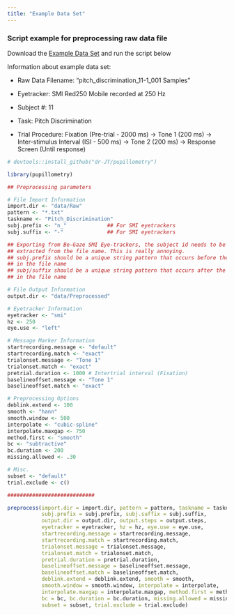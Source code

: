 ```yaml
---
title: "Example Data Set"
---
```


### Script example for preprocessing raw data file

Download the [Example Data Set](http://englelab.gatech.edu/R/example_data/Example_Pitch.zip) and run the script below

Information about example data set:

* Raw Data Filename: "pitch_discrimination_11-1_001 Samples"

* Eyetracker: SMI Red250 Mobile recorded at 250 Hz

* Subject #: 11

* Task: Pitch Discrimination

* Trial Procedure: Fixation (Pre-trial - 2000 ms) -> Tone 1 (200 ms) -> Inter-stimulus Interval (ISI - 500 ms) -> Tone 2 (200 ms) -> Response Screen (Until response)

```r
# devtools::install_github("dr-JT/pupillometry")

library(pupillometry)

## Preprocessing parameters

# File Import Information
import.dir <- "data/Raw"
pattern <- "*.txt"
taskname <- "Pitch_Discrimination"
subj.prefix <- "n_"             ## For SMI eyetrackers
subj.suffix <- "-"              ## For SMI eyetrackers

## Exporting from Be-Gaze SMI Eye-trackers, the subject id needs to be
## extracted from the file name. This is really annoying.
## subj.prefix should be a unique string pattern that occurs before the subj id
## in the file name
## subj/suffix should be a unique string pattern that occurs after the subj id
## in the file name

# File Output Information
output.dir <- "data/Preprocessed"

# Eyetracker Information
eyetracker <- "smi"
hz <- 250
eye.use <- "left"

# Message Marker Information
startrecording.message <- "default"
startrecording.match <- "exact"
trialonset.message <- "Tone 1" 
trialonset.match <- "exact"
pretrial.duration <- 1000 # Intertrial interval (Fixation)
baselineoffset.message <- "Tone 1"
baselineoffset.match <- "exact"

# Preprocessing Options
deblink.extend <- 100
smooth <- "hann"
smooth.window <- 500
interpolate <- "cubic-spline"
interpolate.maxgap <- 750
method.first <- "smooth"
bc <- "subtractive"
bc.duration <- 200
missing.allowed <- .30

# Misc.
subset <- "default"
trial.exclude <- c()

############################

preprocess(import.dir = import.dir, pattern = pattern, taskname = taskname, 
           subj.prefix = subj.prefix, subj.suffix = subj.suffix, 
           output.dir = output.dir, output.steps = output.steps,
           eyetracker = eyetracker, hz = hz, eye.use = eye.use, 
           startrecording.message = startrecording.message, 
           startrecording.match = startrecording.match,
           trialonset.message = trialonset.message, 
           trialonset.match = trialonset.match,
           pretrial.duration = pretrial.duration, 
           baselineoffset.message = baselineoffset.message, 
           baselineoffset.match = baselineoffset.match,
           deblink.extend = deblink.extend, smooth = smooth,
           smooth.window = smooth.window, interpolate = interpolate, 
           interpolate.maxgap = interpolate.maxgap, method.first = method.first, 
           bc = bc, bc.duration = bc.duration, missing.allowed = missing.allowed, 
           subset = subset, trial.exclude = trial.exclude)

```

